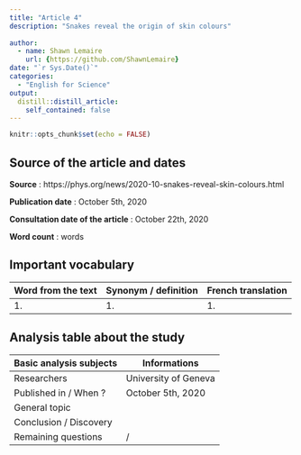 ```yaml
---
title: "Article 4"
description: "Snakes reveal the origin of skin colours"
  
author:
  - name: Shawn Lemaire
    url: {https://github.com/ShawnLemaire}
date: "`r Sys.Date()`"
categories:
  - "English for Science"
output:
  distill::distill_article:
    self_contained: false
---
```


```r
knitr::opts_chunk$set(echo = FALSE)
```

## Source of the article and dates 
**Source** : https://phys.org/news/2020-10-snakes-reveal-skin-colours.html

**Publication date** : October 5th, 2020

**Consultation date of the article** : October 22th, 2020

**Word count** :  words 

## Important vocabulary

| Word from the text | Synonym / definition | French translation |
|-----|-----|-----|
| 1.  | 1.  | 1.  |

## Analysis table about the study

| Basic analysis subjects | Informations |
|-----|-----|
| Researchers | University of Geneva |
| Published in / When ? | October 5th, 2020 |
| General topic |  |
| Conclusion / Discovery |  |
| Remaining questions | / |
